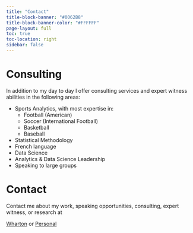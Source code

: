 ```yaml
---
title: "Contact"
title-block-banner: "#0062B8"
title-block-banner-color: "#FFFFFF"
page-layout: full
toc: true
toc-location: right
sidebar: false
---
```


# Consulting

::: {#consulting}
In addition to my day to day I offer consulting services and expert witness abilities in the following areas:

-   Sports Analytics, with most expertise in:
    -   Football (American)
    -   Soccer (International Football)
    -   Basketball
    -   Baseball
-   Statistical Methodology
-   French language
-   Data Science
-   Analytics & Data Science Leadership
-   Speaking to large groups
:::

# Contact

::: {#contact}
Contact me about my work, speaking opportunities, consulting, expert witness, or research at

[Wharton](mailto:psabin88@wharton.upenn.edu) or [Personal](mailto:r.paul.sabin@gmail.com)
:::
